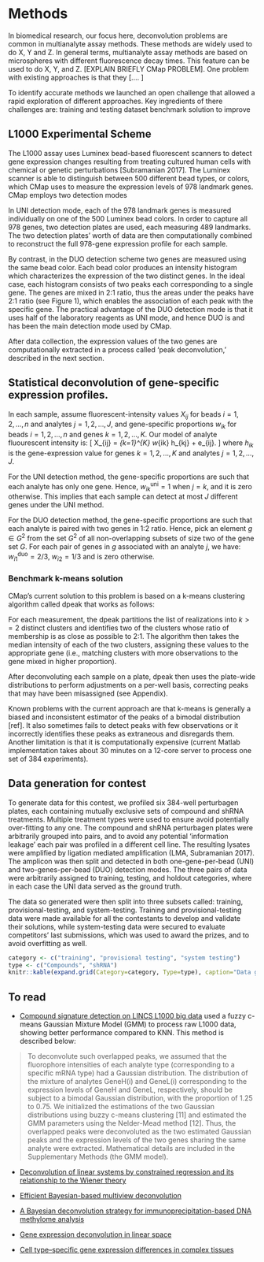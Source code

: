 Methods
========

In biomedical research, our focus here, deconvolution problems are common in multianalyte assay methods. These methods are widely used to do X, Y and Z. In general terms, multianalyte assay methods are based on microspheres with different fluorescence decay times. This feature can be used to do X, Y, and Z. [EXPLAIN BRIEFLY CMap PROBLEM].
One problem with existing approaches is that they […. ]

To identify accurate methods we launched an open challenge that allowed a rapid exploration of different approaches. Key ingredients of there challenges are:
training and testing dataset
benchmark solution to improve

## L1000 Experimental Scheme

The L1000 assay uses Luminex bead-based fluorescent scanners to detect gene expression changes resulting from treating cultured human cells with chemical or genetic perturbations [Subramanian 2017]. The Luminex scanner is able to distinguish between 500 different bead types, or colors, which CMap uses to measure the expression levels of 978 landmark genes. CMap employs two detection modes

In UNI detection mode, each of the 978 landmark genes is measured individually on one of the 500 Luminex bead colors. In order to capture all 978 genes, two detection plates are used, each measuring 489 landmarks. The two detection plates’ worth of data are then computationally combined to reconstruct the full 978-gene expression profile for each sample.

By contrast, in the DUO detection scheme two genes are measured using the same bead color. Each bead color produces an intensity histogram which characterizes the expression of the two distinct genes. In the ideal case, each histogram consists of two peaks each corresponding to a single gene. The genes are mixed in 2:1 ratio, thus the areas under the peaks have 2:1 ratio (see Figure 1), which enables the association of each peak with the specific gene. The practical advantage of the DUO detection mode is that it uses half of the laboratory reagents as UNI mode, and hence DUO is and has been the main detection mode used by CMap.

After data collection, the expression values of the two genes are computationally extracted in a process called 'peak deconvolution,' described in the next section. 


<!-- alt. wording
In a single experiment, CMap makes 488 measurements, each made by a different colored bead. Each measurement produces an intensity histogram (a list of integers), which characterizes the expression of two distinct genes in the given sample (for a total of 488 x 2 = 976 genes). The genes are mixed in 2:1 ratio. Thus, the areas under the peaks have 2:1 ratio, which enables association of each peak with a specific gene. In the ideal case, each histogram consists of two peaks (see Figure 1), each corresponding to a single gene. 
-->

<!-- alt. wording
Although the scanner is designed to detect only 500 different bead types, CMap uses it to measure ~1,000 landmark genes (978 genes to be exact). Of the 500 available types, 12 are used to measure controls. The remaining 488 colors are each used to measure two genes. The 976 landmark genes (excluding two genes that are measured independently) are grouped into pairs and coupled to beads of the same color. Genes coupled to the same bead color are combined in a ratio of 2:1 prior to use. So, the detected signal intensity for each bead color provides a composite measure of the abundance of the transcripts of the two genes.
-->

## Statistical deconvolution of gene-specific expression profiles.

In each sample, assume fluorescent-intensity values $X_{ij}$ for beads $i=1,2,\dots, n$ and analytes $j=1,2,\dots, J$, and gene-specific proportions $w_{ik}$ for beads $i=1,2,\dots, n$ and genes $k=1,2,\dots, K$. Our model of analyte fluourescent intensity is:
\[
  X_{ij} = \sum_{k=1}^{K} w_{ik} h_{kj} + e_{ij}. 
\]
where $h_{ik}$ is the gene-expression value for genes $k=1,2,\dots, K$ and analytes $j=1,2,\dots, J$. 

For the UNI detection method, the gene-specific proportions are such that each analyte has only one gene. Hence, $w^{\text{uni}}_{ik} = 1$ when $j = k$, and it is zero otherwise. This implies that each sample can detect at most $J$ different genes under the UNI method. 

For the DUO detection method, the gene-specific proportions are such that each analyte is paired with two genes in 1:2 ratio. Hence, pick an element $g\in G^2$ from the set $G^2$ of all non-overlapping subsets of size two of the gene set $G$. For each pair of genes in $g$ associated with an analyte $j$, we have: $w^{\text{duo}}_{i1} = 2/3$, $w_{i2}=1/3$ and is zero otherwise. 

<!-- from problem statement
Each measurement produces an intensity histogram (a list of integers), which characterizes expression of two distinct genes in the sample (for a total of 488 x 2 = 976 genes). In the ideal case, each histogram consists of two peaks (see Figure 1), each corresponding to a single gene. The genes are mixed in 2:1 ratio, thus the areas under the peaks have 2:1 ratio, which allows us to associate each peak with the specific gene. The median position of each peak corresponds to the gene's expression level, and that's what you need to determine in this challenge.
-->

### Benchmark k-means solution

CMap's current solution to this problem is based on a k-means clustering algorithm called dpeak that works as follows:

For each measurement, the dpeak partitions the list of realizations into $k>=2$ distinct clusters and identifies two of the clusters whose ratio of membership is as close as possible to 2:1. The algorithm then takes the median intensity of each of the two clusters, assigning these values to the appropriate gene (i.e., matching clusters with more observations to the gene mixed in higher proportion).

After deconvoluting each sample on a plate, dpeak then uses the plate-wide distributions to perform adjustments on a per-well basis, correcting peaks that may have been misassigned (see Appendix).

Known problems with the current approach are that k-means is generally a biased and inconsistent estimator of the peaks of a bimodal distribution [ref]. It also sometimes fails to detect peaks with few observations or it incorrectly identifies these peaks as extraneous and disregards them. Another limitation is that it is computationally expensive (current Matlab implementation takes about 30 minutes on a 12-core server to process one set of 384 experiments).


## Data generation for contest

To generate data for this contest, we profiled six 384-well perturbagen plates, each containing mutually exclusive sets of compound and shRNA treatments. Multiple treatment types were used to ensure avoid potentially over-fitting to any one. The compound and shRNA perturbagen plates were arbitrarily grouped into pairs, and to avoid any potential ‘information leakage’ each pair was profiled in a different cell line. The resulting lysates were amplified by ligation mediated amplification (LMA, Subramanian 2017). The amplicon was then split and detected in both one-gene-per-bead (UNI) and two-genes-per-bead (DUO) detection modes. The three pairs of data were arbitrarily assigned to training, testing, and holdout categories, where in each case the UNI data served as the ground truth.

The data so generated were then split into three subsets called: training, provisional-testing, and system-testing. Training and provisional-testing data were made available for all the contestants to develop and validate their solutions, while system-testing data were secured to evaluate competitors' last submissions, which was used to award the prizes, and to avoid overfitting as well.

 

```r
category <- c("training", "provisional testing", "system testing")
type <- c("Compounds", "shRNA")
knitr::kable(expand.grid(Category=category, Type=type), caption="Data generated")
```

## To read

- [Compound signature detection on LINCS L1000 big data](https://pubs.rsc.org/en/content/getauthorversionpdf/c4mb00677a) used a fuzzy c-means Gaussian Mixture Model (GMM) to process raw L1000 data, showing better performance compared to KNN. This method is described below:

> To deconvolute such overlapped peaks, we assumed that the fluorophore intensities of each analyte type (corresponding to a specific mRNA type) had a Gaussian distribution. The distribution of the mixture of analytes GeneH(i) and GeneL(i) corresponding to the expression levels of GeneH and GeneL, respectively, should be subject to a bimodal Gaussian distribution, with the proportion of 1.25 to 0.75. We initialized the estimations of the two Gaussian distributions using buzzy c-means clustering [11] and estimated the GMM parameters using the Nelder-Mead method [12]. Thus, the overlapped peaks were deconvoluted as the two estimated Gaussian peaks and the expression levels of the two genes sharing the same analyte were extracted. Mathematical details are included in the Supplementary Methods (the GMM model).

  
- [Deconvolution of linear systems by constrained regression and its relationship to the Wiener theory](https://ieeexplore.ieee.org/abstract/document/4044778)

- [Efficient Bayesian-based multiview deconvolution](https://www.nature.com/articles/nmeth.2929)

- [A Bayesian deconvolution strategy for immunoprecipitation-based DNA methylome analysis](https://www.nature.com/articles/nbt1414)

- [Gene expression deconvolution in linear space](https://www.nature.com/articles/nmeth.1830)

- [Cell type–specific gene expression differences in complex tissues](https://www.nature.com/articles/nmeth.1439)